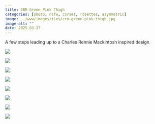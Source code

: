 ```yaml
---
title: CRM Green Pink Thigh
categories: [photo, nsfw, corset, rosettes, asymmetric]
image: ../www/images/ties/crm-green-pink-thigh.jpg
image-alt: ""
date: 2025-03-27
---
```


A few steps leading up to a Charles Rennie Mackintosh inspired design.

::: {layout-ncol=3}

![](../www/images/ties/crm-green-pink-base-curve.jpg)

![](../www/images/ties/crm-green-pink-base.jpg)

![](../www/images/ties/crm-green-pink-base-rose.jpg)

![](../www/images/ties/crm-green-pink-hands.jpg)

![](../www/images/ties/crm-green-pink-nails.jpg)

![](../www/images/ties/crm-green-pink-thigh.jpg)

![](../www/images/ties/crm-green-pink-foot.jpg)

![](../www/images/ties/crm-green-pink-up.jpg)

:::